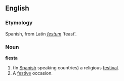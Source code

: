 ==English==

===Etymology===
Spanish, from Latin ''[[festum]]'' 'feast'.

===Noun===
'''fiesta'''
# (In [[Spanish]] speaking countries) a religious [[festival]].
# A [[festive]] occasion.